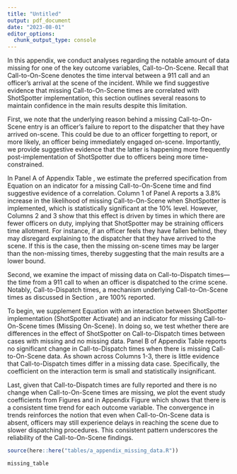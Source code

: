 ```yaml
---
title: "Untitled"
output: pdf_document
date: "2023-08-01"
editor_options: 
  chunk_output_type: console
---
```

\FloatBarrier
\section{Appendix A: Missing Call-to-On-Scene Data}\label{appendix:missing_data}

In this appendix, we conduct analyses regarding the notable amount of data missing for one of the key outcome variables, Call-to-On-Scene. Recall that Call-to-On-Scene denotes the time interval between a 911 call and an officer's arrival at the scene of the incident. While we find suggestive evidence that missing Call-to-On-Scene times are correlated with ShotSpotter implementation, this section outlines several reasons to maintain confidence in the main results despite this limitation.

\subsection{Reasons for Missing Data}

First, we note that the underlying reason behind a missing Call-to-On-Scene entry is an officer's failure to report to the dispatcher that they have arrived on-scene. This could be due to an officer forgetting to report, or more likely, an officer being immediately engaged on-scene. Importantly, we provide suggestive evidence that the latter is happening more frequently post-implementation of ShotSpotter due to officers being more time-constrained. 

In Panel A of Appendix Table \ref{missing_data}, we estimate the preferred specification from Equation \ref{eq:main} on an indicator for a missing Call-to-On-Scene time and find suggestive evidence of a correlation. Column 1 of Panel A reports a 3.8\% increase in the likelihood of missing Call-to-On-Scene when ShotSpotter is implemented, which is statistically significant at the 10\% level. However, Columns 2 and 3 show that this effect is driven by times in which there are fewer officers on duty, implying  that ShotSpotter may be straining officers time allotment. For instance, if an officer feels they have fallen behind, they may disregard explaining to the dispatcher that they have arrived to the scene. If this is the case, then the missing on-scene times may be larger than the non-missing times, thereby suggesting that the main results are a lower bound. 

\subsection{Impact on Call-to-Dispatch Times}

Second, we examine the impact of missing data on Call-to-Dispatch times—the time from a 911 call to when an officer is dispatched to the crime scene. Notably, Call-to-Dispatch times, a mechanism underlying Call-to-On-Scene times as discussed in Section \ref{section:results}, are 100\% reported.

To begin, we supplement Equation \ref{eq:main} with an interaction between ShotSpotter implementation (ShotSpotter Activate) and an indicator for missing Call-to-On-Scene times (Missing On-Scene).\footnote{The fixed effects are also interacted with Missing On-Scene.} In doing so, we test whether there are differences in the effect of ShotSpotter on Call-to-Dispatch times between cases with missing and no missing data. Panel B of Appendix Table \ref{missing_data} reports no significant change in Call-to-Dispatch times when there is missing Call-to-On-Scene data. As shown across Columns 1-3, there is little evidence that Call-to-Dispatch times differ in a missing data case. Specifically, the coefficient on the interaction term is small and statistically insignificant.


\subsection{Consistent Trends}

Last, given that Call-to-Dispatch times are fully reported and there is no change when  Call-to-On-Scene  times are missing, we plot the event study coefficients from Figures \ref{entry_1_es} and \ref{eos_1_es} in Appendix Figure \ref{missing_data_trend} which shows that there is a consistent time trend for each outcome variable. The convergence in trends reinforces the notion that even when Call-to-On-Scene data is absent, officers may still experience delays in reaching the scene due to slower dispatching procedures. This consistent pattern underscores the reliability of the Call-to-On-Scene findings.


```r
source(here::here("tables/a_appendix_missing_data.R"))
```

```r
missing_table
```

